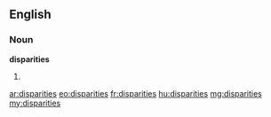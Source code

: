 ==English==

===Noun===
'''disparities'''

# {{plural of|disparity}}

[[ar:disparities]]
[[eo:disparities]]
[[fr:disparities]]
[[hu:disparities]]
[[mg:disparities]]
[[my:disparities]]
